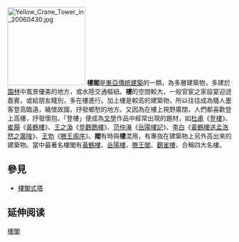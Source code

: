 {{unreferenced|time=2013-12-08T14:25:34+00:00}}
[[File:Yellow_Crane_Tower_in_20060430.jpg|175px]]
'''樓閣'''是[[東亞傳統建築|東亞傳統建築]]的一類，為多層建築物，多建於[[園林|園林]]中風景優美的地方，或水陸交通樞紐。'''樓'''的空間較大，一般官宦之家設宴迎迓嘉賓，或給朋友餞別，多在樓進行。加上樓是較高的建築物，所以往往成為騷人墨客登高臨遠，緬懷故國，抒發鄉愁的地方。又因為在樓上視野廣闊，人們都喜歡登上高樓，抒發懷抱。「登樓」便成為[[文學|文學]]作品中經常出現的題材，如[[杜甫|杜甫]]《[[登樓|登樓]]》、[[崔顥|崔顥]]《[[黃鶴樓|黃鶴樓]]》、[[王之渙|王之渙]]《[[登鸛鵲樓|登鸛鵲樓]]》、[[范仲淹|范仲淹]]《[[岳陽樓記|岳陽樓記]]》、[[李白|李白]]《[[黃鶴樓送孟浩然之廣陵|黃鶴樓送孟浩然之廣陵]]》、[[王勃|王勃]]《[[滕王阁序|滕王阁序]]》。'''閣'''有時與'''樓'''混用，有專指在建築物上另外高出來的建築物。當中最著名樓閣有[[黃鶴樓|黃鶴樓]]、[[岳陽樓|岳陽樓]]、[[滕王閣|滕王閣]]、[[鸛雀樓|鸛雀樓]]，合稱四大名樓。

==參見==
*[[樓閣式塔|樓閣式塔]]

== 延伸阅读 ==
{{Wikisource further reading}}

[[Category:樓閣|]]